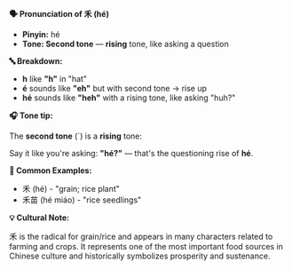 **🗣️ Pronunciation of 禾 (hé)**

- **Pinyin:** hé
- **Tone: Second tone** — **rising** tone, like asking a question

**🔤 Breakdown:**

- **h** like **"h"** in "hat"
- **é** sounds like **"eh"** but with second tone → rise up
- **hé** sounds like **"heh"** with a rising tone, like asking "huh?"

**🎧 Tone tip:**

The **second tone** (´) is a **rising** tone:

Say it like you're asking: **"hé?"** — that's the questioning rise of **hé**.

**📝 Common Examples:**

- 禾 (hé) - "grain; rice plant"
- 禾苗 (hé miáo) - "rice seedlings"

**💡 Cultural Note:**

禾 is the radical for grain/rice and appears in many characters related to farming and crops. It
represents one of the most important food sources in Chinese culture and historically symbolizes
prosperity and sustenance.
